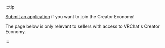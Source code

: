 :::tip

[Submit an application](https://www.surveymonkey.com/r/creator-economy-application-seller) if you want to join the Creator Economy!

The page below is only relevant to sellers with access to VRChat's Creator Economy.

:::

